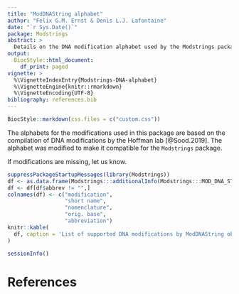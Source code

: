 ```yaml
---
title: "ModDNAString alphabet"
author: "Felix G.M. Ernst & Denis L.J. Lafontaine"
date: "`r Sys.Date()`"
package: Modstrings
abstract: >
  Details on the DNA modification alphabet used by the Modstrings package
output:
  BiocStyle::html_document:
    df_print: paged
vignette: >
  %\VignetteIndexEntry{Modstrings-DNA-alphabet}
  %\VignetteEngine{knitr::rmarkdown}
  %\VignetteEncoding{UTF-8}
bibliography: references.bib
---
```


```r
BiocStyle::markdown(css.files = c("custom.css"))
```

The alphabets for the modifications used in this package are based on the
compilation of DNA modifications by the Hoffman lab [@Sood.2019]. The alphabet
was modified to make it compatible for the `Modstrings` package.

If modifications are missing, let us know.

```r
suppressPackageStartupMessages(library(Modstrings))
df <- as.data.frame(Modstrings:::additionalInfo(Modstrings:::MOD_DNA_STRING_CODEC))
df <- df[df$abbrev != "",]
colnames(df) <- c("modification",
                  "short name",
                  "nomenclature",
                  "orig. base",
                  "abbreviation")
knitr::kable(
  df, caption = 'List of supported DNA modifications by ModDNAString objects.'
)
```

```r
sessionInfo()
```

# References
